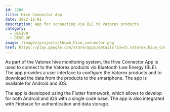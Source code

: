 ```yaml
---
id: 2200
title: Hive Connector App
date: 2022-12-01
description: App for connecting via BLE to Vatorex products
category:
  - DESIGN
  - DEVELOP
image: /images/projects/thumb_hive_connector.png
href: https://play.google.com/store/apps/details?id=ch.vatorex.hive_connector&hl=en
---
```


As part of the Vatorex hive monitoring system, the Hive Connector App is used to
connect to the Vatorex products via Bluetooth Low Energy (BLE). The app provides
a user interface to configure the Vatorex products and to download the data from
the products to the smartphone. The app is available for Android and iOS.

The app is developed using the Flutter framework, which allows to develop for
both Android and iOS with a single code base. The app is also integrated with
Firebase for authentication and data storage.
